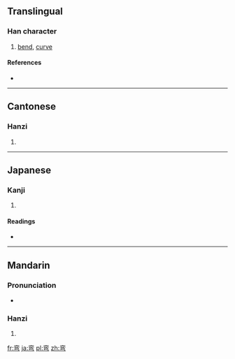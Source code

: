 {{also|彎}}
==Translingual==

===Han character===
{{Han char|rn=57|rad=弓|as=06|sn=9|four=|canj=卜金弓 (YCN)}}

# [[bend]], [[curve]]

====References====
* {{Han ref|kx=0358.191|hdz=20995.130|uh=5F2F|ud=24367}}

----

==Cantonese==

===Hanzi===
{{yue-hanzi|jyut=|y=waan1|tra=彎}}

# {{defn|lang=yue|sort=弓06}}

----

==Japanese==

===Kanji===
{{ja-kanji|grade=|rs=弓06}}

# {{defn|lang=ja|sort=弓06}}

====Readings====
* {{ja-readings|on=[[わん]] (wan)|kun=[[ひく]] (hiku)}}

----

==Mandarin==

===Pronunciation===
* {{audio|Zh-wan.ogg|Audio}}

===Hanzi===
{{cmn-hanzi|tra=彎|pin=[[wān]] ([[wan1]])|wg=wan<sup>1</sup>}}

# {{defn|lang=cmn|sort=弓06}}

[[fr:弯]]
[[ja:弯]]
[[pl:弯]]
[[zh:弯]]